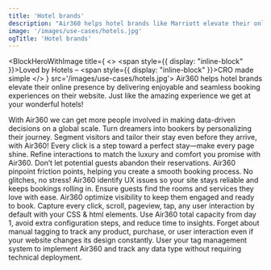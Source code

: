 ```yaml
---
title: 'Hotel brands'
description: "Air360 helps hotel brands like Marriott elevate their online presence by delivering personalized, seamless booking experiences tailored to each guest's unique preferences. By pinpointing areas where users face difficulties, from room selection to checkout, Air360 ensures that every potential bottleneck is smoothed over, increasing booking conversions and guest loyalty."
image: '/images/use-cases/hotels.jpg'
ogTitle: 'Hotel brands'
---
```


<BlockHeroWithImage title={
    <>
      <span style={{ display: "inline-block" }}>Loved by Hotels –</span> <span style={{ display: "inline-block" }}>CRO made simple</span>
    </>
  } src='/images/use-cases/hotels.jpg'>
  Air360 helps hotel brands elevate their online presence by delivering enjoyable and seamless booking experiences on their website. Just like the amazing experience we get at your wonderful hotels! 
</BlockHeroWithImage>

<ShowcaseLogos>
  <ClubMed />
</ShowcaseLogos>

<BlockTestimonial name='ClubMed' src='/logo-brand/club-med.svg'>
  With Air360 we can get more people involved in making data-driven decisions on a global scale.
</BlockTestimonial>

<SlideFeature title='How does Air360 help hotel brands?'>
  <Slide title='Create experiences that convert' src='/images/use-cases/slides/slide1.svg' shadow={false}>
    Turn dreamers into bookers by personalizing their journey. Segment visitors and tailor their stay even before they arrive, with Air360!
  </Slide>
  <Slide title='The best possible version of every page' src='/images/use-cases/slides/slide2.svg' shadow={false}>
    Every click is a step toward a perfect stay—make every page shine. Refine interactions to match the luxury and comfort you promise with Air360.
  </Slide>
  <Slide title='Simplify the booking experience' src='/images/use-cases/slides/slide3.svg' shadow={false}>
    Don’t let potential guests abandon their reservations. Air360 pinpoint friction points, helping you create a smooth booking process.
  </Slide>
  <Slide title='Keep your site running smoothly' src='/images/use-cases/slides/slide4.svg' shadow={false}>
    No glitches, no stress! Air360 identify UX issues so your site stays reliable and keeps bookings rolling in.
  </Slide>
  <Slide title='Keep your customers happy' src='/images/use-cases/slides/slide5.svg' shadow={false}>
    Ensure guests find the rooms and services they love with ease. Air360 optimize visibility to keep them engaged and ready to book.
  </Slide>
</SlideFeature>

<GalleryBlocks title='Like Time Travel—But Easier!'>
  <Block title='Auto-Tracking' icon='robot-astromech' color='orange'>
    Capture every click, scroll, pageview, tap, any user interaction by default with your CSS & html elements.
  </Block>
  <Block title='Plug and Play' icon='bolt' color='purple'>
    Use Air360 total capacity from day 1, avoid extra configuration steps, and reduce time to insights.
  </Block>
  <Block title='Tagless' icon='tag' color='orange'>
    Forget about manual tagging to track any product, purchase, or user interaction even if your website changes its design constantly.
  </Block>
  <Block title='Codeless' icon='code' color='purple'>
    User your tag management system to implement Air360 and track any data type without requiring technical deployment.
  </Block>
</GalleryBlocks>

<BlockSection lp>
  <LaundryList lang="en" items={['Create experiences that convert', 'The best possible version of every page', 'Simplify the booking experience', 'Keep your site running smoothly', 'Keep your guests happy']} />
</BlockSection>

<BlockFeature title='Everything you need to create the best possible user experience'>
  <Feature name='Auto-tracking' icon='robot-astromech' />
  <Feature name='Custom data collection' icon='database' />
  <Feature name='No-code error detection' icon='message-exclamation' />
  <Feature name='Advanced segments' icon='square-kanban' />
  <Feature name='Funnel analysis' icon='filter-circle-dollar' />
  <Feature name='User journeys' icon='cart-shopping' />
  <Feature name='On-page analysis' icon='user-magnifying-glass' />
  <Feature name='Session replays' icon='clapperboard-play' />
</BlockFeature>

<BlockSection className='mb-15'>
  <IncreaseConversionWrapper />
</BlockSection>

